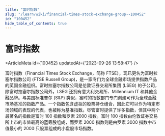 ```yaml
---
title: "富时指数"
slug: "/learn/wiki/financial-times-stock-exchange-group--100452"
id: "100452"
hide_table_of_contents: true
---
```



# 富时指数

<ArticleMeta id={100452} updatedAt={'2023-09-26 13:58:47'} />
<div className='border-solid border-b border-t-0 my-4 border-[var(--ifm-color-gray-300)]' />

富时指数（Financial Times Stock Exchange，简称 FTSE），现已更名为富时拉塞尔指数公司 (FTSE Russell Group)，是一家专门为全球金融市场提供指数产品的英国金融组织。富时拉塞尔指数公司是伦敦证券交易所集团 (LSEG) 的子公司，除富时拉塞尔指数公司外，LSEG 还拥有意大利交易所、Millennium IT 和其他金融品牌。与美国标准普尔 (S&P) 类似，富时的指数部门专门创建可作为全球金融市场基准的指数产品。一个指数包含虚拟的股票持仓组合，因此它可以作为特定市场领域的表现的代表，也被称为基准指数。尽管富时提供了许多指数，但其中两个最著名的指数是富时 100 指数和罗素 2000 指数。富时 100 指数由伦敦证券交易所上市的市值最高的蓝筹股组成，而罗素 2000 指数则是由罗素 3000 指数中市值最小的 2000 只股票组成的小盘股市场指数。
